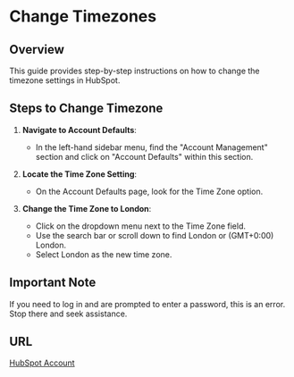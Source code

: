 # Change Timezones

## Overview

This guide provides step-by-step instructions on how to change the timezone settings in HubSpot. 

## Steps to Change Timezone

1. **Navigate to Account Defaults**:
    - In the left-hand sidebar menu, find the "Account Management" section and click on "Account Defaults" within this section.

2. **Locate the Time Zone Setting**:
    - On the Account Defaults page, look for the Time Zone option.

3. **Change the Time Zone to London**:
    - Click on the dropdown menu next to the Time Zone field.
    - Use the search bar or scroll down to find London or (GMT+0:00) London.
    - Select London as the new time zone.

## Important Note

If you need to log in and are prompted to enter a password, this is an error. Stop there and seek assistance.

## URL

[HubSpot Account](https://app.hubspot.com/)
